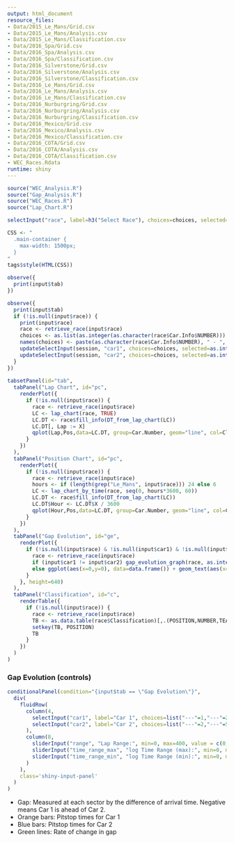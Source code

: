 ```yaml
---
output: html_document
resource_files:
- Data/2015_Le_Mans/Grid.csv
- Data/2015_Le_Mans/Analysis.csv
- Data/2015_Le_Mans/Classification.csv
- Data/2016_Spa/Grid.csv
- Data/2016_Spa/Analysis.csv
- Data/2016_Spa/Classification.csv
- Data/2016_Silverstone/Grid.csv
- Data/2016_Silverstone/Analysis.csv
- Data/2016_Silverstone/Classification.csv
- Data/2016_Le_Mans/Grid.csv
- Data/2016_Le_Mans/Analysis.csv
- Data/2016_Le_Mans/Classification.csv
- Data/2016_Nurburgring/Grid.csv
- Data/2016_Nurburgring/Analysis.csv
- Data/2016_Nurburgring/Classification.csv
- Data/2016_Mexico/Grid.csv
- Data/2016_Mexico/Analysis.csv
- Data/2016_Mexico/Classification.csv
- Data/2016_COTA/Grid.csv
- Data/2016_COTA/Analysis.csv
- Data/2016_COTA/Classification.csv
- WEC_Races.Rdata
runtime: shiny
---
```

```r
source("WEC_Analysis.R")
source("Gap_Analysis.R")
source("WEC_Races.R")
source("Lap_Chart.R")
```

```r
selectInput("race", label=h3("Select Race"), choices=choices, selected="Le_Mans_2016")
```

```r
CSS <- "
  .main-container {
    max-width: 1500px;
  }
"
tags$style(HTML(CSS))
```

```r
observe({
  print(input$tab)
})

observe({
  print(input$tab)
  if (!is.null(input$race)) {
    print(input$race)
    race <- retrieve_race(input$race)
    choices <- as.list(as.integer(as.character(race$Car.Info$NUMBER)))
    names(choices) <- paste(as.character(race$Car.Info$NUMBER), " - ", as.character(race$Car.Info$TEAM), " [", as.character(race$Car.Info$CLASS), "]", sep="")
    updateSelectInput(session, "car1", choices=choices, selected=as.integer(input$car1))
    updateSelectInput(session, "car2", choices=choices, selected=as.integer(input$car2))
  }
})
  
tabsetPanel(id="tab",
  tabPanel("Lap Chart", id="pc",
    renderPlot({
      if (!is.null(input$race)) {
        race <- retrieve_race(input$race)
        LC <- lap_chart(race, TRUE)
        LC.DT <- race$fill_info(DT_from_lap_chart(LC))
        LC.DT[, Lap := X]
        qplot(Lap,Pos,data=LC.DT, group=Car.Number, geom="line", col=Class) + plot_styles$color_by_class + coord_cartesian(expand=FALSE)
      }
    })
  ),
  tabPanel("Position Chart", id="pc",
    renderPlot({
      if (!is.null(input$race)) {
        race <- retrieve_race(input$race)
        hours <- if (length(grep("Le_Mans", input$race))) 24 else 6
        LC <- lap_chart_by_time(race, seq(0, hours*3600, 60))
        LC.DT <- race$fill_info(DT_from_lap_chart(LC))
        LC.DT$Hour <- LC.DT$X / 3600
        qplot(Hour,Pos,data=LC.DT, group=Car.Number, geom="line", col=Class) + plot_styles$color_by_class + coord_cartesian(expand=FALSE)
      }
    })
  ),
  tabPanel("Gap Evolution", id="ge",
    renderPlot({
      if (!is.null(input$race) & !is.null(input$car1) & !is.null(input$car2)) {
        race <- retrieve_race(input$race)
        if (input$car1 != input$car2) gap_evolution_graph(race, as.integer(input$car1), as.integer(input$car2), ylim=60*c(-2^input$time_range_min, 2^input$time_range_max), xlim=input$range)
        else ggplot(aes(x=0,y=0), data=data.frame()) + geom_text(aes(x=0,y=0), label="Please select two different cars.")
      }
    }, height=640)
  ),
  tabPanel("Classification", id="c",
    renderTable({
      if (!is.null(input$race)) {
        race <- retrieve_race(input$race)
        TB <- as.data.table(race$Classification)[,.(POSITION,NUMBER,TEAM,TYRES,CLASS,GROUP,STATUS,LAPS,FL_TIME,GAP_PREVIOUS)]
        setkey(TB, POSITION)
        TB
      }
    })
  )
)
```

### Gap Evolution (controls)
```r
conditionalPanel(condition="{input$tab == \"Gap Evolution\"}",
  div(
    fluidRow(
      column(4,
        selectInput("car1", label="Car 1", choices=list("---"=1,"---"=2), selected=2),
        selectInput("car2", label="Car 2", choices=list("---"=2,"---"=5), selected=5)
      ),
      column(8,
        sliderInput("range", "Lap Range:", min=0, max=400, value = c(0,400)),
        sliderInput("time_range_max", "log Time Range (max):", min=0, max=10, value=1,step=0.01),
        sliderInput("time_range_min", "log Time Range (min):", min=0, max=10, value=1, step=0.01)
      )
    ),
    class='shiny-input-panel'
  )
)
```

- Gap: Measured at each sector by the difference of arrival time. Negative means Car 1 is ahead of Car 2.
- Orange bars: Pitstop times for Car 1
- Blue bars: Pitstop times for Car 2
- Green lines: Rate of change in gap
